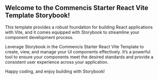 
<Meta title="GettingStarted" />

## Welcome to the Commencis Starter React Vite Template Storybook!

This template provides a robust foundation for building React applications with Vite, and it comes equipped with Storybook to streamline your component development process.

Leverage Storybook in the Commencis Starter React Vite Template to create, view, and manage your UI components effectively. It’s a powerful tool to ensure your components meet the desired standards and provide a consistent user experience across your application.

Happy coding, and enjoy building with Storybook!
